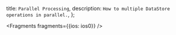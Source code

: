   title: `Parallel Processing`,
  description: `How to multiple DataStore operations in parallel.`,
};


<Fragments fragments={{ios: ios0}} />